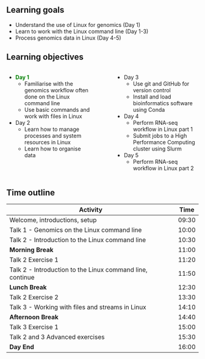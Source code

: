 ## Learning goals

<!--
High-level "big picture" objectives of the learning process.
This should be no more than 3 bullet points.
-->

<!--
## Lesson goals and objectives
<!--
This lesson is essentially the skeleton of the linux course.
We will present the genomics workflow done usually on linux and the subsequent 
days would be about learning and doing each step of the workflow while learning 
skills needed for that (e.g. version control, working on cluster using conda 
environments).
So the main goal in this lesson is to give them a shallow but comprehensive 
picture of the linux course. We can talk about this while presenting the 
learning goals and objectives below, highlighting at which point they are and 
then just present detail objectives or outline per talk.
Take care not to make this part very long, overwhelming them on the 1st day!
-->

- Understand the use of Linux for genomics (Day 1)
- Learn to work with the Linux command line (Day 1-3)
- Process genomics data in Linux (Day 4-5)

## Learning objectives

<!--
More concrete and measurable outputs.
This can range from 3 to 8 bullet points.
-->

:::: {.columns}

::: {.column width="47%"}
- <span style="color:green;">**Day 1**</span>
  + Familiarise with the genomics workflow often done on the Linux command line
  + Use basic commands and work with files in Linux
- Day 2
  + Learn how to manage processes and system resources in Linux 
  + Learn how to organise data
:::

::: {.column width="5%"}
:::

::: {.column width="47%"}
- Day 3
  + Use git and GitHub for version control 
  + Install and load bioinformatics software using Conda 
- Day 4
  + Perform RNA-seq workflow in Linux part 1
  + Submit jobs to a High Performance Computing cluster using Slurm
- Day 5
  + Perform RNA-seq workflow in Linux part 2
:::

::::

## Time outline

<!--
COPIED FROM README.md

Breakdown of time segments for lecture and exercises addressing the objectives listed above.
These are example times; adapt time, and insert/remove rows as needed.
Requirements:
- The day starts at 9:30
- There is a 10+ min break in the morning
- There is a 1+ h lunch break
- There is a 10+ min break in the afternoon
- The day ends at 16:00
-->

| Activity                                                      |  Time |
|---------------------------------------------------------------|-------|
| Welcome, introductions, setup                                 | 09:30 |
| Talk 1 - Genomics on the Linux command line                   | 10:00 |
| Talk 2 - Introduction to the Linux command line               | 10:30 |
| **Morning Break**                                             | 11:00 |
| Talk 2 Exercise 1                                             | 11:20 |
| Talk 2 - Introduction to the Linux command line, continue     | 11:50 |
| **Lunch Break**                                               | 12:30 |
| Talk 2 Exercise 2                                             | 13:30 |
| Talk 3 - Working with files and streams in Linux              | 14:10 |
| **Afternoon Break**                                           | 14:40 |
| Talk 3 Exercise 1                                             | 15:00 |
| Talk 2 and 3 Advanced exercises                               | 15:30 |
| **Day End**                                                   | 16:00 |
